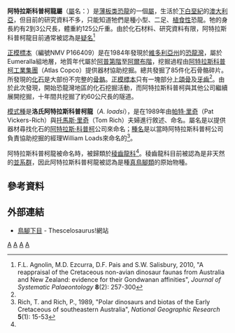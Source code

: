 {{Automatic Taxobox
| taxon = Atlascopcosaurus
| fossil_range = [[白堊紀|白堊紀]]前期,{{fossilrange|114|earliest=118|latest=110}}
| image = Atlascopcosaurus loadsi.JPG
| image_caption = 阿特拉斯科普柯龍的重建模型
| authority = Rich & Vickers-Rich, 1989
| type_species = '''洛氏阿特拉斯科普柯龍<br>''Atlascopcosaurus loadsi'''''
| type_species_authority = Rich & Vickers-Rich, 1989
}}

'''阿特拉斯科普柯龍屬'''（[[屬|屬]]名：{{lang|la|''Atlascopcosaurus''}}）是[[薄板类|薄板类]][[恐龍|恐龍]]的一個[[屬|屬]]，生活於[[白堊紀|下白堊紀]]的[[澳大利亞|澳大利亞]]，但目前的研究資料不多，只能知道牠們是種小型、二足、[[植食性|植食性]]恐龍。牠的身長約有2到3公尺長，體重約125公斤重。由於化石材料、研究資料有限，阿特拉斯科普柯龍目前通常被認為是[[疑名|疑名]]<ref>F.L. Agnolin, M.D. Ezcurra, D.F. Pais and S.W. Salisbury, 2010, "A reappraisal of the Cretaceous non-avian dinosaur faunas from Australia and New Zealand: evidence for their Gondwanan affinities", ''Journal of Systematic Palaeontology'' '''8'''(2): 257-300</ref>

[[正模標本|正模標本]]（編號NMV P166409）是在1984年發現於[[維多利亞州|維多利亞州]]的[[恐龍灣|恐龍灣]]，屬於Eumeralla組地層，地質年代屬於[[阿普第階|阿普第階]]至[[阿爾布階|阿爾布階]]，挖掘過程由[[阿特拉斯科普柯工業集團|阿特拉斯科普柯工業集團]]（Atlas Copco）提供器材協助挖掘。總共發掘了85件化石骨骼碎片。所發現的[[化石|化石]]是大部份不完整的[[骨骼|骨骼]]。[[正模標本|正模標本]]只有一塊部分[[上頜骨|上頜骨]]及[[牙齒|牙齒]]<ref name=Rich1988/>。由於此次發現，開始恐龍灣地區的化石挖掘活動，而阿特拉斯科普柯與其他公司繼續展開挖掘，十年間共挖掘了約60公尺長的隧道。

[[模式種|模式種]]是'''洛氏阿特拉斯科普柯龍'''（''A. loadsi''），是在1989年由[[帕特·里奇|帕特·里奇]]（Pat Vickers-Rich）與[[托馬斯·里奇|托馬斯·里奇]]（Tom Rich）夫婦進行敘述、命名。屬名是以提供器材尋找化石的[[阿特拉斯·科普柯|阿特拉斯·科普柯]]公司來命名；[[種名|種名]]是以當時阿特拉斯科普柯公司負責協助挖掘的經理William Loads來命名的<ref name=Rich1988>Rich, T. and Rich, P., 1989, "Polar dinosaurs and biotas of the Early Cretaceous of southeastern Australia", ''National Geographic Research'' '''5'''(1): 15-53</ref>。

阿特拉斯科普柯龍被命名時，被歸類於[[稜齒龍科|稜齒龍科]]<ref name=Rich1988/>。稜齒龍科目前被認為是非天然的[[並系群|並系群]]，因此阿特拉斯科普柯龍被認為是種[[真鳥腳類|真鳥腳類]]的原始物種。

==參考資料==
{{reflist}}

==外部連結==
*[https://web.archive.org/web/20130927064547/http://www.thescelosaurus.com/ornithopoda.htm 鳥腳下目] - Thescelosaurus!網站

{{Ornithopoda|O.}}
{{Taxonbar|from=Q131399}}

[[Category:下白堊紀恐龍|A]]
[[Category:大洋洲恐龍|A]]
[[Category:鳥臀目|A]]
[[Category:可疑的恐龍|A]]